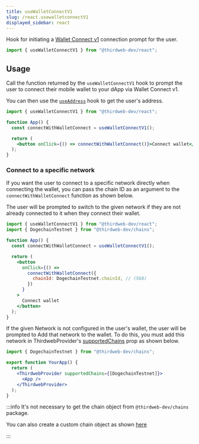```yaml
---
title: useWalletConnectV1
slug: /react.usewalletconnectV1
displayed_sidebar: react
---
```


Hook for initiating a [Wallet Connect v1](https://docs.walletconnect.com/1.0/) connection prompt for the user.

```jsx
import { useWalletConnectV1 } from "@thirdweb-dev/react";
```

## Usage

Call the function returned by the `useWalletConnectV1` hook to prompt the user to connect their mobile wallet to your dApp via Wallet Connect v1.

You can then use the [`useAddress`](/react/react.useAddress) hook to get the user's address.

```jsx
import { useWalletConnectV1 } from "@thirdweb-dev/react";

function App() {
  const connectWithWalletConnect = useWalletConnectV1();

  return (
    <button onClick={() => connectWithWalletConnect()}>Connect wallet</button>
  );
}
```

### Connect to a specific network

If you want the user to connect to a specific network directly when connecting the wallet, you can pass the chain ID as an argument to the `connectWithWalletConnect` function as shown below.

The user will be prompted to switch to the given network if they are not already connected to it when they connect their wallet.

```jsx
import { useWalletConnectV1 } from "@thirdweb-dev/react";
import { DogechainTestnet } from "@thirdweb-dev/chains";

function App() {
  const connectWithWalletConnect = useWalletConnectV1();

  return (
    <button
      onClick={() =>
        connectWithWalletConnect({
          chainId: DogechainTestnet.chainId, // (568)
        })
      }
    >
      Connect wallet
    </button>
  );
}
```

If the given Network is not configured in the user's wallet, the user will be prompted to Add that network to the wallet. To do this, you must add this network in ThirdwebProvider's [supportedChains](/react/react.thirdwebprovider#supportedChains) prop as shown below.

```jsx
import { DogechainTestnet } from "@thirdweb-dev/chains";

export function YourApp() {
  return (
    <ThirdwebProvider supportedChains={[DogechainTestnet]}>
      <App />
    </ThirdwebProvider>
  );
}
```

:::info
It's not necessary to get the chain object from `@thirdweb-dev/chains` package.

You can also create a custom chain object as shown [here](/react/react.thirdwebprovider#custom-chains)

:::
